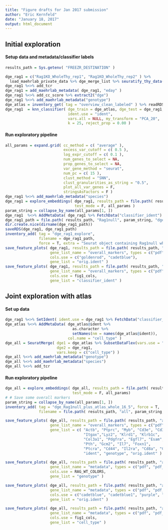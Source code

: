 ```yaml
---
title: "Figure drafts for Jan 2017 submission"
author: "Eric Kernfeld"
date: "January 18, 2017"
output: html_document
---
```


## Initial exploration

#### Setup data and metadata/classifier labels

```r
results_path = Sys.getenv( "FREEZR_DESTINATION" )

dge_rag1 = c("Rag1KO_WholeThy_rep1", "Rag1KO_WholeThy_rep2" ) %>%
  load_maehrlab_private_data %>% dge_merge_list %>% seuratify_thy_data( results_path )
dge_rag1 %<>% add_tcr
dge_rag1 = add_maehrlab_metadata( dge_rag1, "eday" )
dge_rag1 %<>% add_cc_score %>% extract2("dge")
dge_rag1 %<>% add_maehrlab_metadata("genotype")
dge_atlas = inventory_get( tag = "overview_clean_labeled" ) %>% readRDS
dge_rag1  = knn_classifier( dge_train = dge_atlas, dge_test = dge_rag1,
                            ident.use = "ident",
                            vars.all = NULL, my_transform = "PCA_20",
                            k = 25, reject_prop = 0.00 )
```

#### Run exploratory pipeline

```r
all_params = expand.grid( cc_method = c( "average" ),
                          excess_var_cutoff = c( 0.5 ),
                          log_expr_cutoff = c( 0.1 ), 
                          num_genes_to_select = NA, 
                          prop_genes_to_select = NA, 
                          var_gene_method = "seurat",
                          num_pc = c( 15 ), 
                          clust_method = "SNN",
                          clust_granularities_as_string = "0.5",
                          plot_all_var_genes = F,
                          stringsAsFactors = F )
dge_rag1 %<>% add_maehrlab_metadata("species")
dge_rag1 = explore_embeddings( dge_rag1, results_path = file.path( results_path, "Rag1null" ), 
                               test_mode = F, all_params )
param_string = collapse_by_name(all_params[1, ])
dge_rag1  %<>% AddMetaData( dge_rag1 %>% FetchData("classifier_ident") %>% rename(c("classifier_ident"="cell_type")) )
dge_rag1_path = file.path( results_path, "Rag1null", param_string, "dge.data" )
dir.create.nice(dirname(dge_rag1_path))
saveRDS(dge_rag1, dge_rag1_path)
inventory_add( tag = "dge_rag1_explore", 
               filename = dge_rag1_path, 
               force = T, extra = "Seurat object containing Rag1null whole thymus data.")
save_feature_plots( dge_rag1, results_path = file.path( results_path, "Rag1null" ) ,
                    gene_list_name = "overall_markers", types = c("pdf", "pdf_no_leg", "PNG_PDF_split"),
                    cols.use = c("goldenrod", "cadetblue"), 
                    gene_list = "orig.ident" ) 
save_feature_plots( dge_rag1, results_path = file.path( results_path, "Rag1null" ) ,
                    gene_list_name = "overall_markers", types = c("pdf", "pdf_no_leg", "PNG_PDF_split"),
                    cols.use = fig1_cols,
                    gene_list = "classifier_ident" ) 


```

## Joint exploration with atlas

#### Set up data 

```r

dge_rag1 %<>% SetIdent( ident.use = dge_rag1 %>% FetchData("classifier_ident") %>% extract2(1) )
dge_atlas %<>% AddMetaData( dge_atlas@ident %>% 
                              as.character %>% 
                              setNames(nm = names(dge_atlas@ident)),
                            col.name = "cell_type" )
dge_all = SeuratMerge( dge1 = dge_atlas %>% SubsetDataFlex(vars.use = "eday", predicate = "eday==16.5"), 
                       dge2 = dge_rag1, 
                       vars.keep = c("cell_type") )
dge_all %<>% add_maehrlab_metadata("genotype")
dge_all %<>% add_maehrlab_metadata("species")
dge_all %<>% add_tcr

```

#### Run exploratory pipeline

```r
dge_all = explore_embeddings( dge_all, results_path = file.path( results_path, "all" ), 
                              test_mode = F, all_params)
# # Save some overall markers
param_string = collapse_by_name(all_params[1, ])
inventory_add( tag = "dge_Rag1null_plus_atlas_whole_16_5", force = T,
               filename = file.path( results_path, "all", param_string, "dge.data"))

save_feature_plots( dge_all, results_path = file.path( results_path, "all" ) ,
                    gene_list_name = "overall_markers", types = c("pdf", "pdf_no_leg"),
                    gene_list = c( "Actb", "Ptprc", "Myb", "Cd3e", "Cd3d", "Cd3g", 
                                   "Itgax","Lyz2", "Klrd1", "Klrb1c", 
                                   "Col3a1", "Pdgfra", "Egfl7", "Esam",
                                   "Pth", "Gcm2", "Il7", "Foxn1",
                                   "Ptcra", "Cd44", "Il2ra", "Cd8a", "Cd4",
                                   "ident", "genotype", "orig.ident" ) )

save_feature_plots( dge_all, results_path = file.path( results_path, "all" ) ,
                    gene_list_name = "metadata", types = c("pdf", "pdf_no_leg", "PNG_PDF_split"),
                    cols.use = RAG_WT_COLORS, 
                    gene_list = "genotype" ) 

save_feature_plots( dge_all, results_path = file.path( results_path, "all" ) ,
                    gene_list_name = "metadata", types = c("pdf", "pdf_no_leg", "PNG_PDF_split"),
                    cols.use = c("cadetblue", "cadetblue1", "purple", "goldenrod", "goldenrod1"), 
                    gene_list = "orig.ident" ) 

save_feature_plots( dge_all, results_path = file.path( results_path, "all" ) ,
                    gene_list_name = "metadata", types = c("pdf", "pdf_no_leg", "PNG_PDF_split"),
                    cols.use = fig1_cols, 
                    gene_list = "cell_type" ) 
```

             
